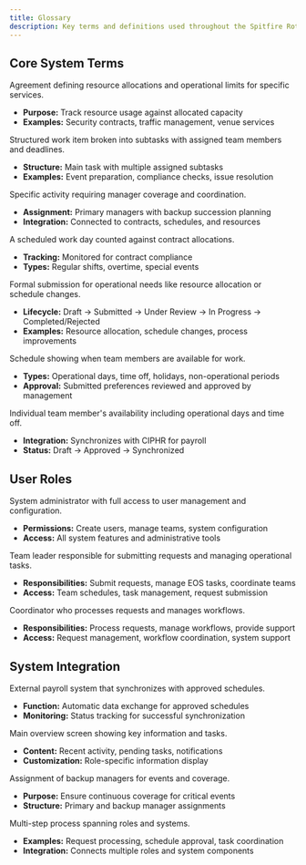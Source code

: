 ```yaml
---
title: Glossary
description: Key terms and definitions used throughout the Spitfire Rota Management System
---
```



## Core System Terms

<Accordion>
  <AccordionItem title="Contract" icon="tabler:file-text">
    <p>Agreement defining resource allocations and operational limits for specific services.</p>
    <ul>
      <li><strong>Purpose:</strong> Track resource usage against allocated capacity</li>
      <li><strong>Examples:</strong> Security contracts, traffic management, venue services</li>
    </ul>
  </AccordionItem>

  <AccordionItem title="EOS Task" icon="tabler:list-check">
    <p>Structured work item broken into subtasks with assigned team members and deadlines.</p>
    <ul>
      <li><strong>Structure:</strong> Main task with multiple assigned subtasks</li>
      <li><strong>Examples:</strong> Event preparation, compliance checks, issue resolution</li>
    </ul>
  </AccordionItem>

  <AccordionItem title="Event" icon="tabler:calendar-event">
    <p>Specific activity requiring manager coverage and coordination.</p>
    <ul>
      <li><strong>Assignment:</strong> Primary managers with backup succession planning</li>
      <li><strong>Integration:</strong> Connected to contracts, schedules, and resources</li>
    </ul>
  </AccordionItem>

  <AccordionItem title="Operational Day" icon="tabler:clock">
    <p>A scheduled work day counted against contract allocations.</p>
    <ul>
      <li><strong>Tracking:</strong> Monitored for contract compliance</li>
      <li><strong>Types:</strong> Regular shifts, overtime, special events</li>
    </ul>
  </AccordionItem>

  <AccordionItem title="Request" icon="tabler:mail">
    <p>Formal submission for operational needs like resource allocation or schedule changes.</p>
    <ul>
      <li><strong>Lifecycle:</strong> Draft → Submitted → Under Review → In Progress → Completed/Rejected</li>
      <li><strong>Examples:</strong> Resource allocation, schedule changes, process improvements</li>
    </ul>
  </AccordionItem>

  <AccordionItem title="Rota" icon="tabler:calendar">
    <p>Schedule showing when team members are available for work.</p>
    <ul>
      <li><strong>Types:</strong> Operational days, time off, holidays, non-operational periods</li>
      <li><strong>Approval:</strong> Submitted preferences reviewed and approved by management</li>
    </ul>
  </AccordionItem>

  <AccordionItem title="Schedule" icon="tabler:calendar-time">
    <p>Individual team member's availability including operational days and time off.</p>
    <ul>
      <li><strong>Integration:</strong> Synchronizes with CIPHR for payroll</li>
      <li><strong>Status:</strong> Draft → Approved → Synchronized</li>
    </ul>
  </AccordionItem>
</Accordion>

## User Roles

<Accordion>
  <AccordionItem title="Admin" icon="tabler:shield-check">
    <p>System administrator with full access to user management and configuration.</p>
    <ul>
      <li><strong>Permissions:</strong> Create users, manage teams, system configuration</li>
      <li><strong>Access:</strong> All system features and administrative tools</li>
    </ul>
  </AccordionItem>

  <AccordionItem title="Operations Manager" icon="tabler:user-star">
    <p>Team leader responsible for submitting requests and managing operational tasks.</p>
    <ul>
      <li><strong>Responsibilities:</strong> Submit requests, manage EOS tasks, coordinate teams</li>
      <li><strong>Access:</strong> Team schedules, task management, request submission</li>
    </ul>
  </AccordionItem>

  <AccordionItem title="Operations Support" icon="tabler:headset">
    <p>Coordinator who processes requests and manages workflows.</p>
    <ul>
      <li><strong>Responsibilities:</strong> Process requests, manage workflows, provide support</li>
      <li><strong>Access:</strong> Request management, workflow coordination, system support</li>
    </ul>
  </AccordionItem>
</Accordion>

## System Integration

<Accordion>
  <AccordionItem title="CIPHR" icon="tabler:database">
    <p>External payroll system that synchronizes with approved schedules.</p>
    <ul>
      <li><strong>Function:</strong> Automatic data exchange for approved schedules</li>
      <li><strong>Monitoring:</strong> Status tracking for successful synchronization</li>
    </ul>
  </AccordionItem>

  <AccordionItem title="Dashboard" icon="tabler:dashboard">
    <p>Main overview screen showing key information and tasks.</p>
    <ul>
      <li><strong>Content:</strong> Recent activity, pending tasks, notifications</li>
      <li><strong>Customization:</strong> Role-specific information display</li>
    </ul>
  </AccordionItem>

  <AccordionItem title="Succession Planning" icon="tabler:users">
    <p>Assignment of backup managers for events and coverage.</p>
    <ul>
      <li><strong>Purpose:</strong> Ensure continuous coverage for critical events</li>
      <li><strong>Structure:</strong> Primary and backup manager assignments</li>
    </ul>
  </AccordionItem>

  <AccordionItem title="Workflow" icon="tabler:git-branch">
    <p>Multi-step process spanning roles and systems.</p>
    <ul>
      <li><strong>Examples:</strong> Request processing, schedule approval, task coordination</li>
      <li><strong>Integration:</strong> Connects multiple roles and system components</li>
    </ul>
  </AccordionItem>
</Accordion>